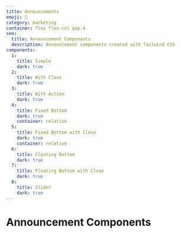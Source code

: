 ```yaml
---
title: Announcements
emoji: 📣
category: marketing
container: flex flex-col gap-4
seo:
  title: Announcement Components
  description: Announcement components created with Tailwind CSS
components:
  1:
    title: Simple
    dark: true
  2:
    title: With Close
    dark: true
  3:
    title: With Action
    dark: true
  4:
    title: Fixed Bottom
    dark: true
    container: relative
  5:
    title: Fixed Bottom with Close
    dark: true
    container: relative
  6:
    title: Floating Bottom
    dark: true
  7:
    title: Floating Bottom with Close
    dark: true
  8:
    title: Slider
    dark: true
---
```


# Announcement Components

<List
  componentsData={componentsArray}
  componentContainer={componentContainer}
/>
